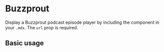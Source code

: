 

<Meta title="Components/Buzzprout" component={ciBuzzprout} />

# Buzzprout

Display a Buzzprout podcast episode player by including the component in your `.mdx`. The `url` prop is required.

<Props of={Buzzprout} />

## Basic usage

<Preview>
  <Buzzprout url="http://buzzsprout.com/1081172/4728410-react-hooks" />
</Preview>

